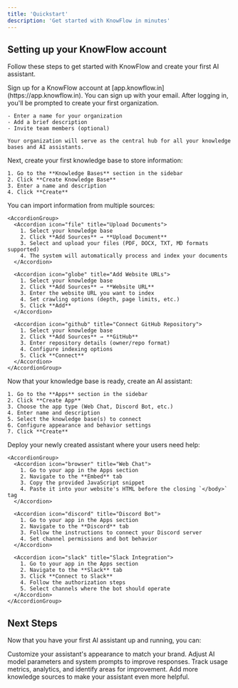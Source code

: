 ```yaml
---
title: 'Quickstart'
description: 'Get started with KnowFlow in minutes'
---
```


## Setting up your KnowFlow account

Follow these steps to get started with KnowFlow and create your first AI assistant.

<Steps>
  <Step title="Create an account">
    Sign up for a KnowFlow account at [app.knowflow.in](https://app.knowflow.in). 
    You can sign up with your email.
  </Step>

  <Step title="Create a organization">
    After logging in, you'll be prompted to create your first organization. 
    
    - Enter a name for your organization
    - Add a brief description
    - Invite team members (optional)
    
    Your organization will serve as the central hub for all your knowledge bases and AI assistants.
  </Step>

  <Step title="Create a knowledge base">
    Next, create your first knowledge base to store information:
    
    1. Go to the **Knowledge Bases** section in the sidebar
    2. Click **Create Knowledge Base**
    3. Enter a name and description
    4. Click **Create**
  </Step>

  <Step title="Add knowledge sources">
    You can import information from multiple sources:

    <AccordionGroup>
      <Accordion icon="file" title="Upload Documents">
        1. Select your knowledge base
        2. Click **Add Sources** → **Upload Document**
        3. Select and upload your files (PDF, DOCX, TXT, MD formats supported)
        4. The system will automatically process and index your documents
      </Accordion>

      <Accordion icon="globe" title="Add Website URLs">
        1. Select your knowledge base
        2. Click **Add Sources** → **Website URL**
        3. Enter the website URL you want to index
        4. Set crawling options (depth, page limits, etc.)
        5. Click **Add**
      </Accordion>

      <Accordion icon="github" title="Connect GitHub Repository">
        1. Select your knowledge base
        2. Click **Add Sources** → **GitHub**
        3. Enter repository details (owner/repo format)
        4. Configure indexing options
        5. Click **Connect**
      </Accordion>
    </AccordionGroup>
  </Step>

  <Step title="Create an AI assistant">
    Now that your knowledge base is ready, create an AI assistant:

    1. Go to the **Apps** section in the sidebar
    2. Click **Create App**
    3. Choose the app type (Web Chat, Discord Bot, etc.)
    4. Enter name and description
    5. Select the knowledge base(s) to connect
    6. Configure appearance and behavior settings
    7. Click **Create**
  </Step>

  <Step title="Deploy your assistant">
    Deploy your newly created assistant where your users need help:

    <AccordionGroup>
      <Accordion icon="browser" title="Web Chat">
        1. Go to your app in the Apps section
        2. Navigate to the **Embed** tab
        3. Copy the provided JavaScript snippet
        4. Paste it into your website's HTML before the closing `</body>` tag
      </Accordion>

      <Accordion icon="discord" title="Discord Bot">
        1. Go to your app in the Apps section
        2. Navigate to the **Discord** tab
        3. Follow the instructions to connect your Discord server
        4. Set channel permissions and bot behavior
      </Accordion>

      <Accordion icon="slack" title="Slack Integration">
        1. Go to your app in the Apps section
        2. Navigate to the **Slack** tab
        3. Click **Connect to Slack**
        4. Follow the authorization steps
        5. Select channels where the bot should operate
      </Accordion>
    </AccordionGroup>
  </Step>
</Steps>

## Next Steps

Now that you have your first AI assistant up and running, you can:

<CardGroup>
  <Card title="Customize Appearance" icon="palette" href="/essentials/settings">
    Customize your assistant's appearance to match your brand.
  </Card>

  <Card title="Tune AI Behavior" icon="sliders" href="/essentials/settings">
    Adjust AI model parameters and system prompts to improve responses.
  </Card>

  <Card title="Monitor Performance" icon="chart-line" href="/essentials/analytics">
    Track usage metrics, analytics, and identify areas for improvement.
  </Card>

  <Card title="Expand Knowledge" icon="database" href="/essentials/knowledge-sources">
    Add more knowledge sources to make your assistant even more helpful.
  </Card>
</CardGroup>